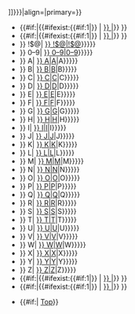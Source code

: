{{TOC top|title={{{title|[[{{#if:1|{{{1}}}}}]]}}}|align={{{align|}}}|primary={{{primary|}}}}}
* {{#if:{{{t1|}}}|{{#ifexist:{{#if:1|{{{1}}}}} {{{pre|}}}{{{t1}}}{{{post|}}}| [[{{#if:1|{{{1}}}}} {{{pre|}}}{{{t1}}}{{{post|}}}|{{{t1}}}]]}} }}
* {{#if:{{{t2|}}}|{{#ifexist:{{#if:1|{{{1}}}}} {{{pre|}}}{{{t2}}}{{{post|}}}| [[{{#if:1|{{{1}}}}} {{{pre|}}}{{{t2}}}{{{post|}}}|{{{t2}}}]]}} }}
* {{{@|{{#ifexist:{{#if:1|{{{1}}}}} {{{pre|}}}!$@{{{post|}}}| [[{{#if:1|{{{1}}}}} {{{pre|}}}!$@{{{post|}}}|!$@]]}}}}}
* {{{0|{{#ifexist:{{#if:1|{{{1}}}}} {{{pre|}}}0–9{{{post|}}}| [[{{#if:1|{{{1}}}}} {{{pre|}}}0–9{{{post|}}}|0–9]]}}}}}
* {{{A|{{#ifexist:{{#if:1|{{{1}}}}} {{{pre|}}}A{{{post|}}}| [[{{#if:1|{{{1}}}}} {{{pre|}}}A{{{post|}}}|A]]|A}}}}}
* {{{B|{{#ifexist:{{#if:1|{{{1}}}}} {{{pre|}}}B{{{post|}}}| [[{{#if:1|{{{1}}}}} {{{pre|}}}B{{{post|}}}|B]]|B}}}}}
* {{{C|{{#ifexist:{{#if:1|{{{1}}}}} {{{pre|}}}C{{{post|}}}| [[{{#if:1|{{{1}}}}} {{{pre|}}}C{{{post|}}}|C]]|C}}}}}
* {{{D|{{#ifexist:{{#if:1|{{{1}}}}} {{{pre|}}}D{{{post|}}}| [[{{#if:1|{{{1}}}}} {{{pre|}}}D{{{post|}}}|D]]|D}}}}}
* {{{E|{{#ifexist:{{#if:1|{{{1}}}}} {{{pre|}}}E{{{post|}}}| [[{{#if:1|{{{1}}}}} {{{pre|}}}E{{{post|}}}|E]]|E}}}}}
* {{{F|{{#ifexist:{{#if:1|{{{1}}}}} {{{pre|}}}F{{{post|}}}| [[{{#if:1|{{{1}}}}} {{{pre|}}}F{{{post|}}}|F]]|F}}}}}
* {{{G|{{#ifexist:{{#if:1|{{{1}}}}} {{{pre|}}}G{{{post|}}}| [[{{#if:1|{{{1}}}}} {{{pre|}}}G{{{post|}}}|G]]|G}}}}}
* {{{H|{{#ifexist:{{#if:1|{{{1}}}}} {{{pre|}}}H{{{post|}}}| [[{{#if:1|{{{1}}}}} {{{pre|}}}H{{{post|}}}|H]]|H}}}}}
* {{{I|{{#ifexist:{{#if:1|{{{1}}}}} {{{pre|}}}I{{{post|}}}| [[{{#if:1|{{{1}}}}} {{{pre|}}}I{{{post|}}}|I]]|I}}}}}
* {{{J|{{#ifexist:{{#if:1|{{{1}}}}} {{{pre|}}}J{{{post|}}}| [[{{#if:1|{{{1}}}}} {{{pre|}}}J{{{post|}}}|J]]|J}}}}}
* {{{K|{{#ifexist:{{#if:1|{{{1}}}}} {{{pre|}}}K{{{post|}}}| [[{{#if:1|{{{1}}}}} {{{pre|}}}K{{{post|}}}|K]]|K}}}}}
* {{{L|{{#ifexist:{{#if:1|{{{1}}}}} {{{pre|}}}L{{{post|}}}| [[{{#if:1|{{{1}}}}} {{{pre|}}}L{{{post|}}}|L]]|L}}}}}
* {{{M|{{#ifexist:{{#if:1|{{{1}}}}} {{{pre|}}}M{{{post|}}}| [[{{#if:1|{{{1}}}}} {{{pre|}}}M{{{post|}}}|M]]|M}}}}}
* {{{N|{{#ifexist:{{#if:1|{{{1}}}}} {{{pre|}}}N{{{post|}}}| [[{{#if:1|{{{1}}}}} {{{pre|}}}N{{{post|}}}|N]]|N}}}}}
* {{{O|{{#ifexist:{{#if:1|{{{1}}}}} {{{pre|}}}O{{{post|}}}| [[{{#if:1|{{{1}}}}} {{{pre|}}}O{{{post|}}}|O]]|O}}}}}
* {{{P|{{#ifexist:{{#if:1|{{{1}}}}} {{{pre|}}}P{{{post|}}}| [[{{#if:1|{{{1}}}}} {{{pre|}}}P{{{post|}}}|P]]|P}}}}}
* {{{Q|{{#ifexist:{{#if:1|{{{1}}}}} {{{pre|}}}Q{{{post|}}}| [[{{#if:1|{{{1}}}}} {{{pre|}}}Q{{{post|}}}|Q]]|Q}}}}}
* {{{R|{{#ifexist:{{#if:1|{{{1}}}}} {{{pre|}}}R{{{post|}}}| [[{{#if:1|{{{1}}}}} {{{pre|}}}R{{{post|}}}|R]]|R}}}}}
* {{{S|{{#ifexist:{{#if:1|{{{1}}}}} {{{pre|}}}S{{{post|}}}| [[{{#if:1|{{{1}}}}} {{{pre|}}}S{{{post|}}}|S]]|S}}}}}
* {{{T|{{#ifexist:{{#if:1|{{{1}}}}} {{{pre|}}}T{{{post|}}}| [[{{#if:1|{{{1}}}}} {{{pre|}}}T{{{post|}}}|T]]|T}}}}}
* {{{U|{{#ifexist:{{#if:1|{{{1}}}}} {{{pre|}}}U{{{post|}}}| [[{{#if:1|{{{1}}}}} {{{pre|}}}U{{{post|}}}|U]]|U}}}}}
* {{{V|{{#ifexist:{{#if:1|{{{1}}}}} {{{pre|}}}V{{{post|}}}| [[{{#if:1|{{{1}}}}} {{{pre|}}}V{{{post|}}}|V]]|V}}}}}
* {{{W|{{#ifexist:{{#if:1|{{{1}}}}} {{{pre|}}}W{{{post|}}}| [[{{#if:1|{{{1}}}}} {{{pre|}}}W{{{post|}}}|W]]|W}}}}}
* {{{X|{{#ifexist:{{#if:1|{{{1}}}}} {{{pre|}}}X{{{post|}}}| [[{{#if:1|{{{1}}}}} {{{pre|}}}X{{{post|}}}|X]]|X}}}}}
* {{{Y|{{#ifexist:{{#if:1|{{{1}}}}} {{{pre|}}}Y{{{post|}}}| [[{{#if:1|{{{1}}}}} {{{pre|}}}Y{{{post|}}}|Y]]|Y}}}}}
* {{{Z|{{#ifexist:{{#if:1|{{{1}}}}} {{{pre|}}}Z{{{post|}}}| [[{{#if:1|{{{1}}}}} {{{pre|}}}Z{{{post|}}}|Z]]|Z}}}}}
* {{#if:{{{b1|}}}|{{#ifexist:{{#if:1|{{{1}}}}} {{{pre|}}}{{{b1}}}{{{post|}}}| [[{{#if:1|{{{1}}}}} {{{pre|}}}{{{b1}}}{{{post|}}}|{{{b1}}}]]}} }}
* {{#if:{{{b2|}}}|{{#ifexist:{{#if:1|{{{1}}}}} {{{pre|}}}{{{b2}}}{{{post|}}}| [[{{#if:1|{{{1}}}}} {{{pre|}}}{{{b2}}}{{{post|}}}|{{{b2}}}]]}} }}
{{{footer|}}}
* {{#if:{{{top|}}}| [[#top|Top]]}}
{{TOC bottom}}<noinclude>

{{Documentation}}
</noinclude>